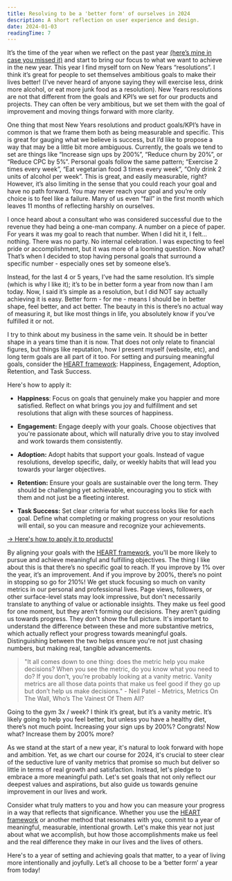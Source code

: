 ```yaml
---
title: Resolving to be a 'better form' of ourselves in 2024
description: A short reflection on user experience and design.
date: 2024-01-03
readingTime: 7
---
```


It’s the time of the year when we reflect on the past year [(here’s mine in case you missed it)](https://www.antonsten.com/2023) and start to bring our focus to what we want to achieve in the new year. This year I find myself torn on New Years “resolutions”. I think it’s great for people to set themselves ambitious goals to make their lives better! (I’ve never heard of anyone saying they will exercise less, drink more alcohol, or eat more junk food as a resolution). New Years resolutions are not that different from the goals and KPI’s we set for our products and projects. They can often be very ambitious, but we set them with the goal of improvement and moving things forward with more clarity.

One thing that most New Years resolutions and product goals/KPI’s have in common is that we frame them both as being measurable and specific. This is great for gauging what we believe is success, but I’d like to propose a way that may be a little bit more ambiguous. Currently, the goals we tend to set are things like “Increase sign ups by 200%”, “Reduce churn by 20%”, or “Reduce CPC by 5%”. Personal goals follow the same pattern; “Exercise 2 times every week”, “Eat vegetarian food 3 times every week”, “Only drink 2 units of alcohol per week”. This is great, and easily measurable, right? However, it’s also limiting in the sense that you could reach your goal and have no path forward. You may never reach your goal and you’re only choice is to feel like a failure. Many of us even “fail” in the first month which leaves 11 months of reflecting harshly on ourselves.

I once heard about a consultant who was considered successful due to the revenue they had being a one-man company. A number on a piece of paper. For years it was my goal to reach that number. When I did hit it, I felt… nothing. There was no party. No internal celebration. I was expecting to feel pride or accomplishment, but it was more of a looming question. Now what? That’s when I decided to stop having personal goals that surround a specific number - especially ones set by someone else’s.

Instead, for the last 4 or 5 years, I’ve had the same resolution. It’s simple (which is why I like it); it’s to be in better form a year from now than I am today. Now, I said it’s simple as a resolution, but I did NOT say actually achieving it is easy. Better form - for me - means I should be in better shape, feel better, and act better. The beauty in this is there’s no actual way of measuring it, but like most things in life, you absolutely know if you’ve fulfilled it or not.

I try to think about my business in the same vein. It should be in better shape in a years time than it is now. That does not only relate to financial figures, but things like reputation, how I present myself (website, etc), and long term goals are all part of it too. For setting and pursuing meaningful goals, consider the [HEART framework](https://www.antonsten.com/measuring-ux): Happiness, Engagement, Adoption, Retention, and Task Success. 

Here's how to apply it:

- **Happiness**: Focus on goals that genuinely make you happier and more satisfied. Reflect on what brings you joy and fulfillment and set resolutions that align with these sources of happiness. 

- **Engagement:** Engage deeply with your goals. Choose objectives that you're passionate about, which will naturally drive you to stay involved and work towards them consistently. 

- **Adoption:** Adopt habits that support your goals. Instead of vague resolutions, develop specific, daily, or weekly habits that will lead you towards your larger objectives.

- **Retention:** Ensure your goals are sustainable over the long term. They should be challenging yet achievable, encouraging you to stick with them and not just be a fleeting interest.

- **Task Success:** Set clear criteria for what success looks like for each goal. Define what completing or making progress on your resolutions will entail, so you can measure and recognize your achievements.

[→ Here's how to apply it to products!](https://www.antonsten.com/measuring-ux)

By aligning your goals with the [HEART framework](https://www.antonsten.com/measuring-ux), you'll be more likely to pursue and achieve meaningful and fulfilling objectives. The thing I like about this is that there’s no specific goal to reach. If you improve by 1% over the year, it’s an improvement. And if you improve by 200%, there’s no point in stopping so go for 210%! We get stuck focusing so much on vanity metrics in our personal and professional lives. Page views, followers, or other surface-level stats may look impressive, but don't necessarily translate to anything of value or actionable insights. They make us feel good for one moment, but they aren’t forming our decisions. They aren’t guiding us towards progress. They don't show the full picture. It's important to understand the difference between these and more substantive metrics, which actually reflect your progress towards meaningful goals. Distinguishing between the two helps ensure you're not just chasing numbers, but making real, tangible advancements.

>"It all comes down to one thing: does the metric help you make decisions? When you see the metric, do you know what you need to do? If you don’t, you’re probably looking at a vanity metric. Vanity metrics are all those data points that make us feel good if they go up but don’t help us make decisions." - Neil Patel - Metrics, Metrics On The Wall, Who’s The Vainest Of Them All?

Going to the gym 3x / week? I think it’s great, but it’s a vanity metric. It’s likely going to help you feel better, but unless you have a healthy diet, there’s not much point. Increasing your sign ups by 200%? Congrats! Now what? Increase them by 200% more?

As we stand at the start of a new year, it's natural to look forward with hope and ambition. Yet, as we chart our course for 2024, it's crucial to steer clear of the seductive lure of vanity metrics that promise so much but deliver so little in terms of real growth and satisfaction. Instead, let's pledge to embrace a more meaningful path. Let's set goals that not only reflect our deepest values and aspirations, but also guide us towards genuine improvement in our lives and work.

Consider what truly matters to you and how you can measure your progress in a way that reflects that significance. Whether you use the [HEART framework](https://www.antonsten.com/measuring-ux) or another method that resonates with you, commit to a year of meaningful, measurable, intentional growth. Let's make this year not just about what we accomplish, but how those accomplishments make us feel and the real difference they make in our lives and the lives of others.

Here's to a year of setting and achieving goals that matter, to a year of living more intentionally and joyfully. Let’s all choose to be a ‘better form’ a year from today!